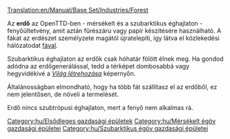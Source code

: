 [[Translation:en/Manual/Base Set/Industries/Forest]]

{{hu/Gazdasági épületek|név=Erdő
|kép=en/Forest(industry).png|caption=Mérsékelt égövön
|image2=Snowforest.png
|caption2=Szubarktikus erdő
|klíma=[[hu/Manual/Éghajlatok#Mérsékelt|mérsékelt]], [[hu/Manual/Éghajlatok#Szubarktikus|szubarktikus]]
|elfogad=---
|előállít=[[hu/Manual/Base Set/Cargos/Fa|fát]]
}}
Az '''erdő''' az OpenTTD-ben - mérsékelt és a szubarktikus éghajlaton - fenyőültetvény, amit aztán fűrészáru vagy papír készítésére használható. A fákat az erdészet személyzete magától újratelepíti, így látva el közlekedési hálózatodat [[hu/Manual/Base Set/Cargos/Fa|fával]].

Szubarktikus éghajlaton az erdők csak hóhatár fölött élnek meg. Ha gondod adódna az erdőgenerálással, tedd a térképet dombosabbá vagy hegyvidékivé a ''[[hu/Manual/Új játék|Világ létrehozása]]'' képernyőn.

Általánosságban elmondható, hogy ha több fát szállítasz el az erdőből, ez nem jelentősen, de növeli a termelését.

Erdő nincs szubtrópusi éghajlaton, mert a fenyő nem alkalmas rá.

{{hu/Navbox Gazdasági épületek}}

[[Category:hu/Elsődleges gazdasági épületek]]
[[Category:hu/Mérsékelt égöv gazdasági épületei]]
[[Category:hu/Szubarktikus égöv gazdasági épületei]]